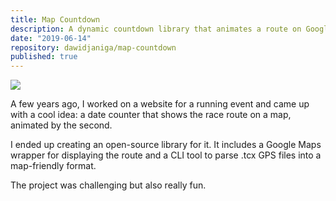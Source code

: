 ```yaml
---
title: Map Countdown
description: A dynamic countdown library that animates a route on Google Maps, perfect for visualizing upcoming race events
date: "2019-06-14"
repository: dawidjaniga/map-countdown
published: true
---
```


[![](https://github.com/dawidjaniga/map-countdown/raw/master/assets/map-countdown-demo.gif)](https://github.com/dawidjaniga/map-countdown)

A few years ago, I worked on a website for a running event and came up with a cool idea: a date counter that shows the race route on a map, animated by the second.

I ended up creating an open-source library for it. It includes a Google Maps wrapper for displaying the route and a CLI tool to parse .tcx GPS files into a map-friendly format.

The project was challenging but also really fun.